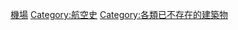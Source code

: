 {{Commons category|Former airports}}

[[Category:機場|]]
[[Category:航空史|Category:航空史]]
[[Category:各類已不存在的建築物|Category:各類已不存在的建築物]]